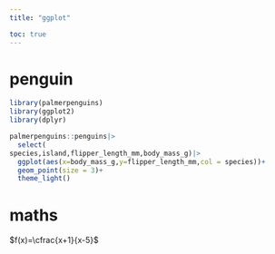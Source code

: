 ```yaml
---
title: "ggplot"

toc: true
---
```


# penguin

```r
library(palmerpenguins)
library(ggplot2)
library(dplyr)

palmerpenguins::penguins|>
  select(
species,island,flipper_length_mm,body_mass_g)|>
  ggplot(aes(x=body_mass_g,y=flipper_length_mm,col = species))+
  geom_point(size = 3)+
  theme_light()
```


# maths

$f(x)=\cfrac{x+1}{x-5}$




